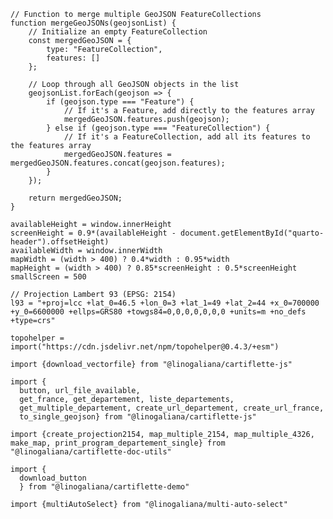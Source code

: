 ```ojs
// Function to merge multiple GeoJSON FeatureCollections
function mergeGeoJSONs(geojsonList) {
    // Initialize an empty FeatureCollection
    const mergedGeoJSON = {
        type: "FeatureCollection",
        features: []
    };

    // Loop through all GeoJSON objects in the list
    geojsonList.forEach(geojson => {
        if (geojson.type === "Feature") {
            // If it's a Feature, add directly to the features array
            mergedGeoJSON.features.push(geojson);
        } else if (geojson.type === "FeatureCollection") {
            // If it's a FeatureCollection, add all its features to the features array
            mergedGeoJSON.features = mergedGeoJSON.features.concat(geojson.features);
        }
    });

    return mergedGeoJSON;
}
```


```ojs
availableHeight = window.innerHeight
screenHeight = 0.9*(availableHeight - document.getElementById("quarto-header").offsetHeight)
availableWidth = window.innerWidth
mapWidth = (width > 400) ? 0.4*width : 0.95*width 
mapHeight = (width > 400) ? 0.85*screenHeight : 0.5*screenHeight
smallScreen = 500
```


```ojs
// Projection Lambert 93 (EPSG: 2154)
l93 = "+proj=lcc +lat_0=46.5 +lon_0=3 +lat_1=49 +lat_2=44 +x_0=700000 +y_0=6600000 +ellps=GRS80 +towgs84=0,0,0,0,0,0,0 +units=m +no_defs +type=crs"
```

```ojs
topohelper = import("https://cdn.jsdelivr.net/npm/topohelper@0.4.3/+esm")
```

<!----------------
CARTIFLETTE RELATED STUFFS
----------------->

```ojs
import {download_vectorfile} from "@linogaliana/cartiflette-js"
```

```ojs
import {
  button, url_file_available,
  get_france, get_departement, liste_departements,
  get_multiple_departement, create_url_departement, create_url_france,
  to_single_geojson} from "@linogaliana/cartiflette-js"
```

```ojs
import {create_projection2154, map_multiple_2154, map_multiple_4326, make_map, print_program_departement_single} from "@linogaliana/cartiflette-doc-utils"
```

```ojs
import {
  download_button
  } from "@linogaliana/cartiflette-demo"
```

```ojs
import {multiAutoSelect} from "@linogaliana/multi-auto-select"
```